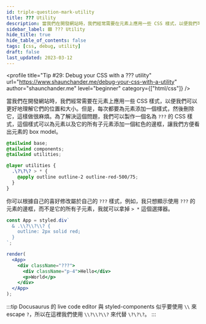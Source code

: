 ```yaml
---
id: triple-question-mark-utility
title: ??? Utility
description: 當我們在開發網站時，我們經常需要在元素上應用一些 CSS 樣式，以便我們可以更好地理解它們的位置和大小。但是，每次都要為元素添加一個樣式，然後刪除它，這樣做很麻煩。為了解決這個問題，我們可以製作一個名為 `???` 的 CSS 樣式，這個樣式可以為元素以及它的所有子元素添加一個紅色的邊框，讓我們方便看出元素的 box model。
sidebar_label: 🟩 ??? Utility
hide_title: true
hide_table_of_contents: false
tags: [css, debug, utility]
draft: false
last_updated: 2023-03-12
---
```


<profile
  title="Tip #29: Debug your CSS with a ??? utility"
  url="https://www.shaunchander.me/debug-your-css-with-a-utility"
  author="shaunchander.me"
  level="beginner"
  category={["html/css"]}
/>

當我們在開發網站時，我們經常需要在元素上應用一些 CSS 樣式，以便我們可以更好地理解它們的位置和大小。但是，每次都要為元素添加一個樣式，然後刪除它，這樣做很麻煩。為了解決這個問題，我們可以製作一個名為 `???` 的 CSS 樣式，這個樣式可以為元素以及它的所有子元素添加一個紅色的邊框，讓我們方便看出元素的 box model。

```css title="以 Tailwind CSS 為例"
@tailwind base;
@tailwind components;
@tailwind utilities;

@layer utilities {
  .\?\?\? > * {
    @apply outline outline-2 outline-red-500/75;
  }
}
```

你可以根據自己的喜好修改屬於自己的 `???` 樣式，例如，我只想顯示使用 `???` 的元素的邊框，而不是它的所有子元素，我就可以拿掉 `> *` 這個選擇器。

```jsx live noInline
const App = styled.div`
  & .\\?\\?\\? {
    outline: 2px solid red;
  }
`;

render(
  <App>
    <div className="???">
      <div className="p-4">Hello</div>
      <p>World</p>
    </div>
  </App>
);
```

:::tip
Docusaurus 的 live code editor 與 styled-components 似乎要使用 `\\` 來 escape `?`，所以在這裡我們使用 `\\?\\?\\?` 來代替 `\?\?\?`。
:::
